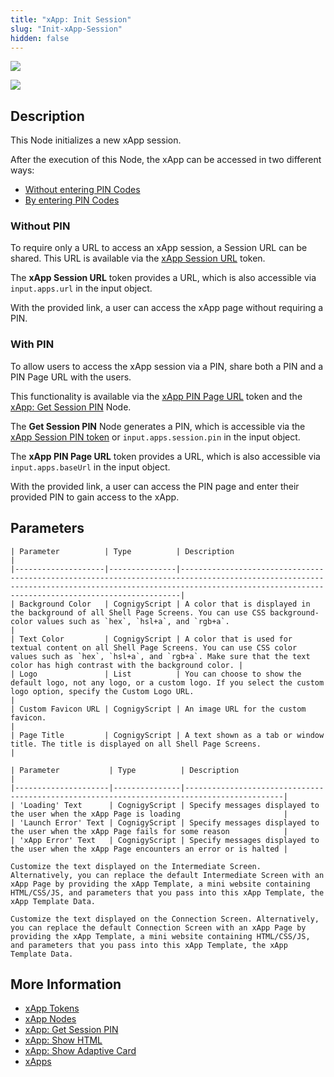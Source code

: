 ```yaml
---
title: "xApp: Init Session"
slug: "Init-xApp-Session"
hidden: false
---
```


<a href="/release-notes/4.51"><img noZoom src="https://img.shields.io/badge/Updated in-v4.50-blue.svg" /></a>


<Frame>
  <img class="image-center" src="/_assets/ai/develop/node-reference/xApp/init-xApp-session.png" style={{ width: 'auto' }} />
</Frame>

## Description

This Node initializes a new xApp session. 

After the execution of this Node, the xApp can be accessed in two different ways:

- [Without entering PIN Codes](#without-pin)
- [By entering PIN Codes](#with-pin)

### Without PIN

To require only a URL to access an xApp session, a Session URL can be shared. This URL is available via the [xApp Session URL](/xApps/tokens#xapp-session-url) token.

The **xApp Session URL** token provides a URL, which is also accessible via `input.apps.url` in the input object.

With the provided link, a user can access the xApp page without requiring a PIN.

### With PIN

To allow users to access the xApp session via a PIN, share both a PIN and a PIN Page URL with the users. 

This functionality is available via the [xApp PIN Page URL](/xApps/tokens#xapp-pin-page-url) token and the [xApp: Get Session PIN](/ai/agents/develop/node-reference/xApp/get-xApp-session-PIN) Node.

The **Get Session PIN** Node generates a PIN, which is accessible via the [xApp Session PIN token](/xApps/tokens#xapp-session-pin) or `input.apps.session.pin` in the input object.

The **xApp PIN Page URL** token provides a URL, which is also accessible via `input.apps.baseUrl` in the input object.

With the provided link, a user can access the PIN page and enter their provided PIN to gain access to the xApp.

## Parameters

<AccordionGroup>
  <Accordion title="Style Customization">

    | Parameter          | Type          | Description                                                                                                                                                                                                      |
    |--------------------|---------------|------------------------------------------------------------------------------------------------------------------------------------------------------------------------------------------------------------------|
    | Background Color   | CognigyScript | A color that is displayed in the background of all Shell Page Screens. You can use CSS background-color values such as `hex`, `hsl+a`, and `rgb+a`.                                                              |
    | Text Color         | CognigyScript | A color that is used for textual content on all Shell Page Screens. You can use CSS color values such as `hex`, `hsl+a`, and `rgb+a`. Make sure that the text color has high contrast with the background color. |
    | Logo               | List          | You can choose to show the default logo, not any logo, or a custom logo. If you select the custom logo option, specify the Custom Logo URL.                                                                      |
    | Custom Favicon URL | CognigyScript | An image URL for the custom favicon.                                                                                                                                                                             |
    | Page Title         | CognigyScript | A text shown as a tab or window title. The title is displayed on all Shell Page Screens.                                                                                                                         |
  </Accordion>

  <Accordion title="xApp Screens">

    | Parameter           | Type          | Description                                                                                |
    |---------------------|---------------|--------------------------------------------------------------------------------------------|
    | 'Loading' Text      | CognigyScript | Specify messages displayed to the user when the xApp Page is loading                       |
    | 'Launch Error' Text | CognigyScript | Specify messages displayed to the user when the xApp Page fails for some reason            |
    | 'xApp Error' Text   | CognigyScript | Specify messages displayed to the user when the xApp Page encounters an error or is halted |
  </Accordion>

  <Accordion title="Intermediate Screen">

    Customize the text displayed on the Intermediate Screen. Alternatively, you can replace the default Intermediate Screen with an xApp Page by providing the xApp Template, a mini website containing HTML/CSS/JS, and parameters that you pass into this xApp Template, the xApp Template Data.
  </Accordion>

  <Accordion title="Connection Screen">

    Customize the text displayed on the Connection Screen. Alternatively, you can replace the default Connection Screen with an xApp Page by providing the xApp Template, a mini website containing HTML/CSS/JS, and parameters that you pass into this xApp Template, the xApp Template Data.
  </Accordion>
</AccordionGroup>

## More Information

- [xApp Tokens](/xApps/tokens)
- [xApp Nodes](/ai/agents/develop/node-reference/xApp/overview)
- [xApp: Get Session PIN](/ai/agents/develop/node-reference/xApp/get-xApp-session-PIN)
- [xApp: Show HTML](/ai/agents/develop/node-reference/xApp/set-html-xApp-state)
- [xApp: Show Adaptive Card](/ai/agents/develop/node-reference/xApp/set-AdaptiveCard-xApp-state)
- [xApps](/xApps/overview)